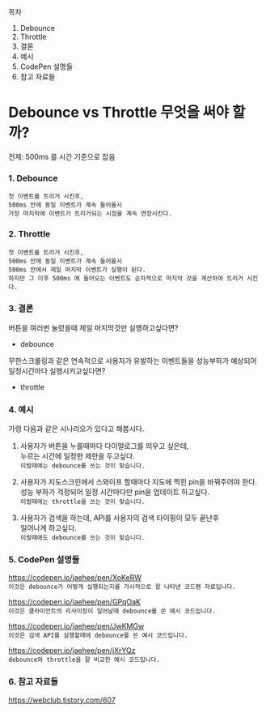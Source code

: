 
<div className={styles.ImageStyle}>

목차

1. Debounce
2. Throttle
3. 결론
4. 예시
5. CodePen 설명들
6. 참고 자료들

# Debounce vs Throttle 무엇을 써야 할까?

전제: 500ms 를 시간 기준으로 잡음
### 1. Debounce
```
첫 이벤트를 트리거 시킨후, 
500ms 안에 동일 이벤트가 계속 들어올시 
가장 마지막에 이벤트가 트리거되는 시점을 계속 연장시킨다.
```
### 2. Throttle
```
첫 이벤트를 트리거 시킨후, 
500ms 안에 동일 이벤트가 계속 들어올시 
500ms 안에서 제일 마지막 이벤트가 실행이 된다. 
하지만 그 이후 500ms 에 들어오는 이벤트도 순차적으로 마지막 것을 계산하여 트리거 시킨다.
```

### 3. 결론

버튼을 여러번 눌렀을때 제일 마지막것만 실행하고싶다면?
 * debounce

무한스크롤링과 같은 연속적으로 사용자가 유발하는 이벤트들을 성능부하가 예상되어 <br />
일정시간마다 실행시키고싶다면?
 * throttle

### 4. 예시

가령 다음과 같은 시나리오가 있다고 해봅시다.

1. 사용자가 버튼을 누를때마다 다이얼로그를 띄우고 싶은데,<br/>누르는 시간에 일정한 제한을 두고싶다.<br />
```이럴때에는 debounce를 쓰는 것이 맞습니다.```

2. 사용자가 지도스크린에서 스와이프 할때마다 지도에 찍힌 pin을 바꿔주어야 한다.<br />성능 부하가 걱정되어 일정 시간마다만 pin을 업데이트 하고싶다.<br />
```이럴때에는 throttle을 쓰는 것이 맞습니다.```

3. 사용자가 검색을 하는데, API를 사용자의 검색 타이핑이 모두 끝난후<br />일어나게 하고싶다.<br />
```이럴때에도 debounce를 쓰는 것이 맞습니다.```

### 5. CodePen 설명들

https://codepen.io/jaehee/pen/XoKeRW <br/>
```이것은 debounce가 어떻게 실행되는지를 가시적으로 잘 나타낸 코드펜 자료입니다.```

https://codepen.io/jaehee/pen/GPqOaK <br />
```이것은 클라이언트의 리사이징이 일어날때 debounce를 쓴 예시 코드입니다.```

https://codepen.io/jaehee/pen/JwKMGw <br />
```이것은 검색 API를 실행할때에 debounce를 쓴 예시 코드입니다.```

https://codepen.io/jaehee/pen/jXrYQz <br />
```debounce와 throttle을 잘 비교한 예시 코드입니다.```

### 6. 참고 자료들

https://webclub.tistory.com/607

</div>